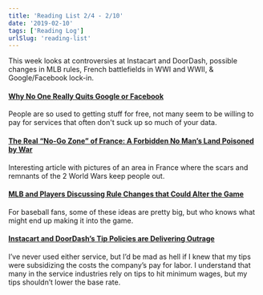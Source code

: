 ```yaml
---
title: 'Reading List 2/4 - 2/10'
date: '2019-02-10'
tags: ['Reading Log']
urlSlug: 'reading-list'
---
```


This week looks at controversies at Instacart and DoorDash, possible changes in MLB rules, French battlefields in WWI and WWII, &amp; Google/Facebook lock-in.

#### [Why No One Really Quits Google or Facebook](https://techcrunch.com/2019/02/04/why-no-one-really-quits-google-or-facebook/)

People are so used to getting stuff for free, not many seem to be willing to pay for services that often don't suck up so much of your data.

#### [The Real “No-Go Zone” of France: A Forbidden No Man’s Land Poisoned by War](https://www.messynessychic.com/2015/05/26/the-real-no-go-zone-of-france-a-forbidden-no-mans-land-poisoned-by-war/)

Interesting article with pictures of an area in France where the scars and remnants of the 2 World Wars keep people out.

#### [MLB and Players Discussing Rule Changes that Could Alter the Game](http://www.espn.com/mlb/story/_/id/25935056/mlb-players-discussing-rule-changes-alter-game)

For baseball fans, some of these ideas are pretty big, but who knows what might end up making it into the game.

#### [Instacart and DoorDash’s Tip Policies are Delivering Outrage](https://www.nytimes.com/2019/02/06/technology/instacart-doordash-tipping-deliveries.html)

I’ve never used either service, but I’d be mad as hell if I knew that my tips were subsidizing the costs the company’s pay for labor. I understand that many in the service industries rely on tips to hit minimum wages, but my tips shouldn’t lower the base rate.
